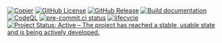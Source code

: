 <!-- [![DOI]()]() -->
[![Copier](https://img.shields.io/endpoint?url=https://raw.githubusercontent.com/copier-org/copier/master/img/badge/badge-grayscale-inverted-border-teal.json?raw=true)](https://github.com/copier-org/copier)
[![GitHub License](https://img.shields.io/github/license/{{< meta gh.org >}}/{{< meta.repo >}})](https://github.com/{{< meta gh.org >}}/{{< meta.repo >}}/blob/main/LICENSE.md)
[![GitHub Release](https://img.shields.io/github/v/release/{{< meta gh.org >}}/{{< meta.repo >}})](https://github.com/{{< meta gh.org >}}/{{< meta.repo >}}/releases/latest)
[![Build documentation](https://github.com/{{< meta gh.org >}}/{{< meta.repo >}}/actions/workflows/build-website.yml/badge.svg)](https://github.com/{{< meta gh.org >}}/{{< meta.repo >}}/actions/workflows/build-website.yml)
[![CodeQL](https://github.com/{{< meta gh.org >}}/{{< meta.repo >}}/actions/workflows/github-code-scanning/codeql/badge.svg?branch=main)](https://github.com/{{< meta gh.org >}}/{{< meta.repo >}}/actions/workflows/github-code-scanning/codeql)
[![pre-commit.ci status](https://results.pre-commit.ci/badge/github/{{< meta gh.org >}}/{{< meta.repo >}}/main.svg)](https://results.pre-commit.ci/latest/github/{{< meta gh.org >}}/{{< meta.repo >}}/main)
[![lifecycle](https://lifecycle.r-lib.org/articles/figures/lifecycle-experimental.svg)](https://lifecycle.r-lib.org/articles/stages.html#experimental)
[![Project Status: Active – The project has reached a stable, usable state and is being actively developed.](https://www.repostatus.org/badges/latest/active.svg)](https://www.repostatus.org/#active)
